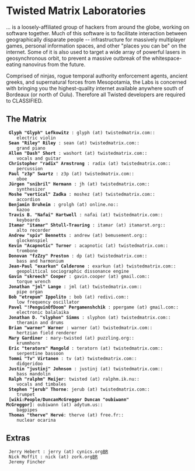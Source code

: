 = Twisted Matrix Laboratories =
... is a loosely-affiliated group of hackers from around the globe, working on software together. Much of this software is to facilitate interaction between geographically disparate people -- infrastructure for massively multiplayer games, personal information spaces, and other "places you can be" on the internet. Some of it is also used to target a wide array of powerful lasers in geosynchronous orbit, to prevent a massive outbreak of the whitespace-eating nanovirus from the future.

Comprised of ninjas, rogue temporal authority enforcement agents, ancient greeks, and supernatural forces from Mesopotamia, the Labs is concerned with bringing you the highest-quality internet available anywhere south of Bordeaux (or north of Oulu). Therefore all Twisted developers are required to CLASSIFIED.

== The Matrix ==

  '''Glyph "Glyph" Lefkowitz''' : glyph (at) twistedmatrix.com::
     electric violin
  '''Sean "Riley" Riley''' : sean (at) twistedmatrix.com::
     grand piano
  '''Allen "Dash" Short''' : washort (at) twistedmatrix.com::
     vocals and guitar
  '''Christopher "radix" Armstrong''' : radix (at) twistedmatrix.com::
     percussion
  '''Paul "z3p" Swartz''' : z3p (at) twistedmatrix.com::
     oboe
  '''Jürgen "snibril" Hermann''' : jh (at) twistedmatrix.com::
     synthesizer
  '''Moshe "vertical" Zadka''' : moshez (at) twistedmatrix.com::
     accordion
  '''Benjamin Bruheim''' : grolgh (at) online.no::
     kazoo
  '''Travis B. "Nafai" Hartwell''' : nafai (at) twistedmatrix.com::
     keyboards
  '''Itamar "itamar" Shtull-Trauring''' : itamar (at) itamarst.org::
     alto recorder
  '''Andrew "spiv" Bennetts''' : andrew (at) bemusement.org::
     glockenspiel
  '''Kevin "Acapnotic" Turner''' : acapnotic (at) twistedmatrix.com::
     trombone
  '''Donovan "fzZzy" Preston''' : dp (at) twistedmatrix.com::
     bass and harmonium
  '''Jean-Paul "exarkun" Calderone''' : exarkun (at) twistedmatrix.com::
     geopolitical sociographic dissonance engine
  '''Gavin "skreech" Cooper''' : gavin.cooper (at) gmail.com::
     torque wrench
  '''Jonathan "jml" Lange''' : jml (at) twistedmatrix.com::
     pipe organ
  '''Bob "etrepum" Ippolito''' : bob (at) redivi.com::
     low frequency oscillator
  '''Pavel "!PenguinOfDoom" Pergamenshchik''' : ppergame (at) gmail.com::
     electronic balalaika
  '''Jonathan D. "slyphon" Simms''' : slyphon (at) twistedmatrix.com::
     theramin and drums
  '''Brian "warner" Warner''' : warner (at) twistedmatrix.com::
     hertzian field renderer
  '''Mary Gardiner''' : mary-twisted (at) puzzling.org::
     krummhorn
  '''Eric "teratorn" Mangold''' : teratorn (at) twistedmatrix.com::
     serpentine bassoon
  '''Tommi "Tv" Virtanen''' : tv (at) twistedmatrix.com::
     didgeridoo
  '''Justin "justinj" Johnson''' : justinj (at) twistedmatrix.com::
     bass mandolin
  '''Ralph "ralphm" Meijer''': twisted (at) ralphm.ik.nu::
     vocals and timbales
  '''Stephen "jerub" Thorne''': jerub (at) twistedmatrix.com::
     trumpet
  '''[wiki:People/DuncanMcGreggor Duncan "oubiwann" McGreggor]''': oubiwann (at) adytum.us::
     bagpipes
  '''Thomas "therve" Hervé''': therve (at) free.fr::
     nuclear ocarina

== Extras ==

  Jerry Hebert : jerry (at) cynics.org[[BR]]
  Nick Moffit : nick (at) zork.org[[BR]]
  Jeremy Fincher